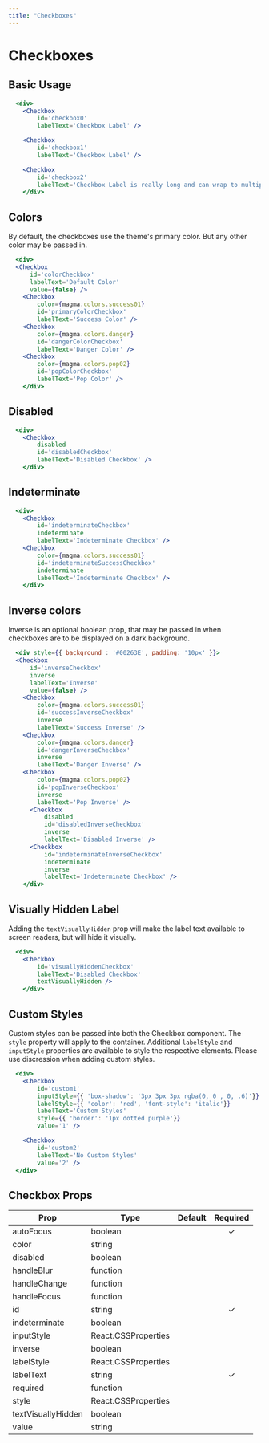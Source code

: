 ```yaml
---
title: "Checkboxes"
---
```


# Checkboxes

## Basic Usage

```.jsx
  <div>
    <Checkbox
        id='checkbox0'
        labelText='Checkbox Label' />

    <Checkbox
        id='checkbox1'
        labelText='Checkbox Label' />

    <Checkbox
        id='checkbox2'
        labelText='Checkbox Label is really long and can wrap to multiple lines lorem ipsum dolar sit amet is really long and can wrap to multiple lines' />
    </div>
```

## Colors
By default, the checkboxes use the theme's primary color.  But any other color may be passed in.

```.jsx
  <div>
  <Checkbox
      id='colorCheckbox'
      labelText='Default Color'
      value={false} />
    <Checkbox
        color={magma.colors.success01}
        id='primaryColorCheckbox'
        labelText='Success Color' />
    <Checkbox
        color={magma.colors.danger}
        id='dangerColorCheckbox'
        labelText='Danger Color' />
    <Checkbox
        color={magma.colors.pop02}
        id='popColorCheckbox'
        labelText='Pop Color' />
    </div>
```

## Disabled

```.jsx
  <div>
    <Checkbox
        disabled
        id='disabledCheckbox'
        labelText='Disabled Checkbox' />
    </div>
```

## Indeterminate

```.jsx
  <div>
    <Checkbox
        id='indeterminateCheckbox'
        indeterminate
        labelText='Indeterminate Checkbox' />
    <Checkbox
        color={magma.colors.success01}
        id='indeterminateSuccessCheckbox'
        indeterminate
        labelText='Indeterminate Checkbox' />
    </div>
```

## Inverse colors
Inverse is an optional boolean prop, that may be passed in when checkboxes are to be displayed on a dark background.

```.jsx
  <div style={{ background : '#00263E', padding: '10px' }}>
  <Checkbox
      id='inverseCheckbox'
      inverse
      labelText='Inverse'
      value={false} />
    <Checkbox
        color={magma.colors.success01}
        id='successInverseCheckbox'
        inverse
        labelText='Success Inverse' />
    <Checkbox
        color={magma.colors.danger}
        id='dangerInverseCheckbox'
        inverse
        labelText='Danger Inverse' />
    <Checkbox
        color={magma.colors.pop02}
        id='popInverseCheckbox'
        inverse
        labelText='Pop Inverse' />
      <Checkbox
          disabled
          id='disabledInverseCheckbox'
          inverse
          labelText='Disabled Inverse' />
      <Checkbox
          id='indeterminateInverseCheckbox'
          indeterminate
          inverse
          labelText='Indeterminate Checkbox' />
    </div>
```

## Visually Hidden Label
Adding the `textVisuallyHidden` prop will make the label text available to screen readers, but will hide it visually.

```.jsx
  <div>
    <Checkbox
        id='visuallyHiddenCheckbox'
        labelText='Disabled Checkbox'
        textVisuallyHidden />
    </div>
```


## Custom Styles
Custom styles can be passed into both the Checkbox component.  The `style` property will apply to the container.
Additional `labelStyle` and `inputStyle` properties are available to style the respective elements. Please use discression when adding custom styles.

```.jsx
  <div>
    <Checkbox
        id='custom1'
        inputStyle={{ 'box-shadow': '3px 3px 3px rgba(0, 0 , 0, .6)'}}
        labelStyle={{ 'color': 'red', 'font-style': 'italic'}}
        labelText='Custom Styles'
        style={{ 'border': '1px dotted purple'}}
        value='1' />

    <Checkbox
        id='custom2'
        labelText='No Custom Styles'
        value='2' />
  </div>
```

## Checkbox Props

| Prop                   | Type | Default | Required    |
| -----------------------|------|---------|:-----------:|
| autoFocus | boolean | | &#10003;
| color | string | |
| disabled | boolean | |
| handleBlur | function | |
| handleChange | function | |
| handleFocus | function | |
| id | string | | &#10003;
| indeterminate | boolean | |
| inputStyle | React.CSSProperties | |
| inverse | boolean | |
| labelStyle | React.CSSProperties | |
| labelText | string | | &#10003;
| required | function | |
| style | React.CSSProperties | |
| textVisuallyHidden | boolean | |
| value | string | |

